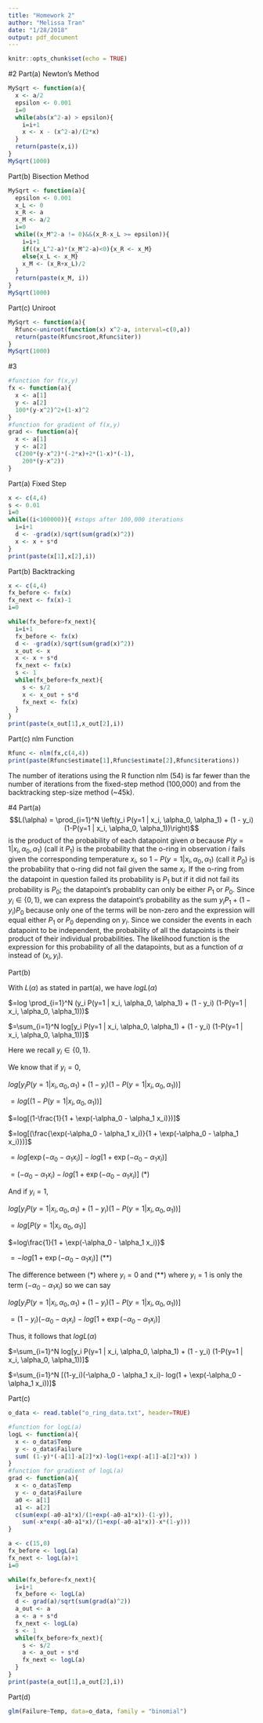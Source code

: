 ```yaml
---
title: "Homework 2"
author: "Melissa Tran"
date: "1/28/2018"
output: pdf_document
---
```


```r
knitr::opts_chunk$set(echo = TRUE)
```

#2
Part(a) Newton's Method
```r
MySqrt <- function(a){
  x <- a/2
  epsilon <- 0.001
  i=0
  while(abs(x^2-a) > epsilon){
    i=i+1
    x <- x - (x^2-a)/(2*x)
  }
  return(paste(x,i))  
}
MySqrt(1000)
```
Part(b) Bisection Method
```r
MySqrt <- function(a){
  epsilon <- 0.001
  x_L <- 0
  x_R <- a
  x_M <- a/2
  i=0
  while((x_M^2-a != 0)&&(x_R-x_L >= epsilon)){
    i=i+1
    if((x_L^2-a)*(x_M^2-a)<0){x_R <- x_M}
    else{x_L <- x_M}
    x_M <- (x_R+x_L)/2
  }
  return(paste(x_M, i))
}
MySqrt(1000)
```
Part(c) Uniroot
```r
MySqrt <- function(a){
  Rfunc<-uniroot(function(x) x^2-a, interval=c(0,a))
  return(paste(Rfunc$root,Rfunc$iter))
}
MySqrt(1000)
```
#3
```r
#function for f(x,y)
fx <- function(a){
  x <- a[1]
  y <- a[2]
  100*(y-x^2)^2+(1-x)^2
}
#function for gradient of f(x,y)
grad <- function(a){
  x <- a[1]
  y <- a[2]
  c(200*(y-x^2)*(-2*x)+2*(1-x)*(-1),
    200*(y-x^2))
}
```
Part(a) Fixed Step
```r
x <- c(4,4)
s <- 0.01
i=0
while((i<100000)){ #stops after 100,000 iterations
  i=i+1  
  d <- -grad(x)/sqrt(sum(grad(x)^2))
  x <- x + s*d 
}
print(paste(x[1],x[2],i))
```

Part(b) Backtracking
```r
x <- c(4,4)
fx_before <- fx(x)
fx_next <- fx(x)-1
i=0

while(fx_before>fx_next){ 
  i=i+1  
  fx_before <- fx(x)  
  d <- -grad(x)/sqrt(sum(grad(x)^2))
  x_out <- x
  x <- x + s*d 
  fx_next <- fx(x)
  s <- 1
  while(fx_before<fx_next){
    s <- s/2
    x <- x_out + s*d 
    fx_next <- fx(x)
  } 
}
print(paste(x_out[1],x_out[2],i))
```

Part(c) nlm Function
```r
Rfunc <- nlm(fx,c(4,4))
print(paste(Rfunc$estimate[1],Rfunc$estimate[2],Rfunc$iterations))
```
The number of iterations using the R function nlm (54) is far fewer than the number of iterations from the fixed-step method (100,000) and from the backtracking step-size method (~45k).

#4
Part(a)
$$L(\alpha) = \prod_{i=1}^N \left(y_i P(y=1 | x_i, \alpha_0, \alpha_1) + (1 - y_i) (1-P(y=1 | x_i, \alpha_0, \alpha_1))\right)$$
is the product of the probability of each datapoint given $\alpha$ because $P(y=1|x_i,\alpha_0,\alpha_1)$ (call it $P_1$) is the probability that the o-ring in observation $i$ fails given the corresponding temperature $x_i$, so $1-P(y=1|x_i,\alpha_0,\alpha_1)$ (call it $P_0$) is the probability that o-ring did not fail given the same $x_i$. If the o-ring from the datapoint in question failed its probability is $P_1$ but if it did not fail its probability is $P_0$; the datapoint's probablity can only be either $P_1$ or $P_0$. Since $y_i \in \{0,1\}$, we can express the datapoint's probability as the sum $y_i P_1 + (1 - y_i)P_0$ because only one of the terms will be non-zero and the expression will equal either $P_1$ or $P_0$ depending on $y_i$. Since we consider the events in each datapoint to be independent, the probability of all the datapoints is their product of their individual probabilities. The likelihood function is the expression for this probability of all the datapoints, but as a function of $\alpha$ instead of $(x_i,y_i)$.

Part(b)

With $L(\alpha)$ as stated in part(a), we have $logL(\alpha)$

$=log \prod_{i=1}^N (y_i P(y=1 | x_i, \alpha_0, \alpha_1) + (1 - y_i) (1-P(y=1 | x_i, \alpha_0, \alpha_1)))$

$=\sum_{i=1}^N log[y_i P(y=1 | x_i, \alpha_0, \alpha_1) + (1 - y_i) (1-P(y=1 | x_i, \alpha_0, \alpha_1))]$

Here we recall $y_i \in \{0,1\}$. 

We know that if $y_i=0$, 

$log[y_i P(y=1 | x_i, \alpha_0, \alpha_1) + (1 - y_i) (1-P(y=1 | x_i, \alpha_0, \alpha_1))]$

$=log[(1-P(y=1 | x_i, \alpha_0, \alpha_1))]$

$=log[(1-\frac{1}{1 + \exp(-\alpha_0 - \alpha_1 x_i)})]$

$=log[(\frac{\exp(-\alpha_0 - \alpha_1 x_i)}{1 + \exp(-\alpha_0 - \alpha_1 x_i)})]$

$=log[\exp(-\alpha_0 - \alpha_1 x_i)]- log[1 + \exp(-\alpha_0 - \alpha_1 x_i)]$

$=(-\alpha_0 - \alpha_1 x_i)- log[1 + \exp(-\alpha_0 - \alpha_1 x_i)]$ $(*)$

And if $y_i=1$, 

$log[y_i P(y=1 | x_i, \alpha_0, \alpha_1) + (1 - y_i) (1-P(y=1 | x_i, \alpha_0, \alpha_1))]$ 

$=log[P(y=1 | x_i, \alpha_0, \alpha_1)]$

$=log\frac{1}{1 + \exp(-\alpha_0 - \alpha_1 x_i)}$

$=-log[1 + \exp(-\alpha_0 - \alpha_1 x_i)]$ $(**)$

The difference between $(*)$ where $y_i=0$ and $(**)$ where $y_i=1$ is only the term $(-\alpha_0 - \alpha_1 x_i)$ so we can say 

$log[y_i P(y=1 | x_i, \alpha_0, \alpha_1) + (1 - y_i) (1-P(y=1 | x_i, \alpha_0, \alpha_1))]$ 

$=(1-y_i)(-\alpha_0 - \alpha_1 x_i)- log[1 + \exp(-\alpha_0 - \alpha_1 x_i)]$

Thus, it follows that $logL(\alpha)$

$=\sum_{i=1}^N log[y_i P(y=1 | x_i, \alpha_0, \alpha_1) + (1 - y_i) (1-P(y=1 | x_i, \alpha_0, \alpha_1))]$

$=\sum_{i=1}^N [(1-y_i)(-\alpha_0 - \alpha_1 x_i)- log(1 + \exp(-\alpha_0 - \alpha_1 x_i))]$

Part(c)
```r
o_data <- read.table("o_ring_data.txt", header=TRUE)

#function for logL(a)
logL <- function(a){
  x <- o_data$Temp
  y <- o_data$Failure
  sum( (1-y)*(-a[1]-a[2]*x)-log(1+exp(-a[1]-a[2]*x)) )
}
#function for gradient of logL(a)
grad <- function(a){
  x <- o_data$Temp
  y <- o_data$Failure
  a0 <- a[1]
  a1 <- a[2]
  c(sum(exp(-a0-a1*x)/(1+exp(-a0-a1*x))-(1-y)),
    sum(-x*exp(-a0-a1*x)/(1+exp(-a0-a1*x))-x*(1-y)))
}

a <- c(15,0)
fx_before <- logL(a)
fx_next <- logL(a)+1
i=0

while(fx_before<fx_next){ 
  i=i+1  
  fx_before <- logL(a)  
  d <- grad(a)/sqrt(sum(grad(a)^2))
  a_out <- a
  a <- a + s*d 
  fx_next <- logL(a)
  s <- 1
  while(fx_before>fx_next){
    s <- s/2
    a <- a_out + s*d 
    fx_next <- logL(a)
  } 
}
print(paste(a_out[1],a_out[2],i))
```

Part(d)
```r
glm(Failure~Temp, data=o_data, family = "binomial")
```
